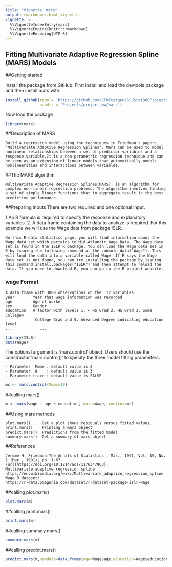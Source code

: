 ```yaml
---
title: "Vignette：mars"
output: rmarkdown::html_vignette
vignette: >
  %\VignetteIndexEntry{mars}
  %\VignetteEngine{knitr::rmarkdown}
  %\VignetteEncoding{UTF-8}
---
```

## Fitting Multivariate Adaptive Regression Spline (MARS) Models
##Getting started
      
Install the package from GitHub. First install and load the devtools package and then install mars with
```r
install_github(repo = 'https://github.com/SFUStatgen/SFUStat360Projects',
               subdir = 'Projects/project_ww/mars')
```
    
Now load the package
```r
library(mars)
```
##Description of MARS

    Build a regression model using the techniques in Friedman's papers "Multivariate Adaptive Regression Splines". Mars can be used to model nonlinear relationships between a set of predictor variables and a response variable.It is a non-parametric regression technique and can be seen as an extension of linear models that automatically models nonlinearities and interactions between variables.
##The MARS algorithm
  
    Multivariate Adaptive Regression Splines(MARS), is an algorithm for complex non-linear regression problems. The algorithm involves finding a set of simple linear functions that in aggregate result in the best predictive performance.
    
##Preparing inputs
There are two required and one optional input.

1.An R formula is required to specify the response and explanatory variables.
2. A data frame containing the data to analyze is required. For this example we will use the Wage data from package ISLR.
    
    On this R-data statistics page, you will find information about the Wage data set which pertains to Mid-Atlantic Wage Data. The Wage data set is found in the ISLR R package. You can load the Wage data set in R by issuing the following command at the console data("Wage"). This will load the data into a variable called Wage. If R says the Wage data set is not found, you can try installing the package by issuing this command install.packages("ISLR") and then attempt to reload the data. If you need to download R, you can go to the R project website. 
### wage Format
    
    A data frame with 3000 observations on the  12 variables.
    year        Year that wage information was recorded
    age         Age of worker
    sex         Gender
    education   A factor with levels 1. < HS Grad 2. HS Grad 3. Some College4.
                 College Grad and 5. Advanced Degree indicating education level
    ...            ...

```r
library(ISLR)
data(Wage)
```
  
The optional argument is 'mars.control' object. Users should use the constructor 'mars.control()' to specify the three model fitting parameters.
    
    - Parameter  Mmax : default value is 2
    - Parameter  d    : default value is 3
    - Parameter trace : default value is FALSE
```r
mc <- mars.control(Mmax=10)
```
##calling mars()
```r
m <- mars(wage ~ age + education, data=Wage, control=mc)
```
##Using mars methods

    plot.mars()     Get a plot shows residuals versus fitted values.
    print.mars()    Printing a mars object
    predict.mars()  Predictions from the fitted model
    summary.mars()  Get a summary of mars object

##References
     
    Jerome H. Friedman The Annals of Statistics , Mar., 1991, Vol. 19, No. 1 (Mar., 1991), pp. 1-67. \url{https://doi.org/10.1214/aos/1176347963}.
    Multivariate adaptive regression spline https://en.wikipedia.org/wiki/Multivariate_adaptive_regression_spline
    Wage R dataset:
    https://r-data.pmagunia.com/dataset/r-dataset-package-islr-wage

##calling plot.mars()
```r
plot.mars(m)
```
##calling print.mars()
```r
print.mars(m)
```
##calling summary.mars()
```r
summary.mars(m)
```
##calling predict.mars()
```r
predict.mars(m,newdata=data.frame(age=Wage$age,education=Wage$education))
```


